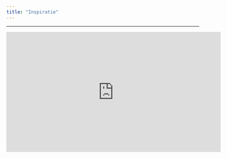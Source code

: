```yaml
---
title: "Inspiratie"
---
```


<hr>

<iframe width="560" height="315" src="https://www.youtube.com/embed/-O-E1nFm6-A" frameborder="0" allow="accelerometer; autoplay; encrypted-media; gyroscope; picture-in-picture" allowfullscreen></iframe>
